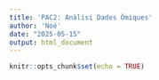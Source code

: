 ```yaml
---
title: 'PAC2: Anàlisi Dades Òmiques'
author: 'Noé'
date: "2025-05-15"
output: html_document
---
```


```r
knitr::opts_chunk$set(echo = TRUE)
```

